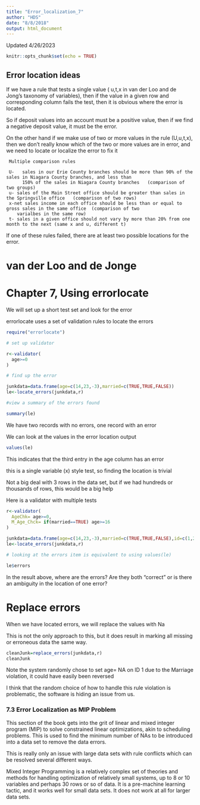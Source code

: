 ---
title: "Error_localization_7"
author: "HDS"
date: "8/8/2018"
output: html_document
---

Updated 4/26/2023

```{r setup, include=FALSE}
knitr::opts_chunk$set(echo = TRUE)
```

## Error location ideas

If we have a rule that tests a single value ( u,t,x in van der Loo and de Jong's taxonomy of variables), then if the value in a given row and corresponding column fails the test, then it is obvious where the error is located.

So if deposit values into an account must be a positive value, then if we find a negative deposit value, it must be the error.

On the other hand if we make use of two or more values in the rule (U,u,t,x),  then we don't really know which of the two or more values are in error,   and we need to locate or localize the error to fix it

     Multiple comparison rules
     
     U-   sales in our Erie County branches should be more than 90% of the sales in Niagara County branches, and less than
          150% of the sales in Niagara County branches   (comparison of two groups)
     u- sales of the Main Street office should be greater than sales in the Springville office   (comparison of two rows)
     x-net sales income in each office should be less than or equal to gross sales in the same office  (comparison of two   
        varialbes in the same row)
     t- sales in a given office should not vary by more than 20% from one month to the next (same x and u, different t)
  
If one of these rules failed, there are at least two possible locations for the error.




# van der Loo and de Jonge
# Chapter 7,  Using errorlocate

We will set up a short test set and look for the error

errorlocate uses a set of validation rules to locate the errors

```{r}
require("errorlocate")

# set up validator

r<-validator(
  age>=0
)

# find up the error

junkdata=data.frame(age=c(14,23,-3),married=c(TRUE,TRUE,FALSE))
le<-locate_errors(junkdata,r)

#view a summary of the errors found

summary(le)
```

We have two records with no errors, one record with an error

We can look at the values in the error location output

```{r}
values(le)
```

This indicates that the third entry in the age column has an error

this is a single variable (x) style test, so finding the location is trivial

Not a big deal with 3 rows in the data set, but if we had hundreds or thousands of rows, this would be a big help

Here is a validator with multiple tests

```{r}

r<-validator(
  AgeChk= age>=0,
  M_Age_Chck= if(married==TRUE) age>=16
)

junkdata=data.frame(age=c(14,23,-3),married=c(TRUE,TRUE,FALSE),id=c(1,2,3))
le<-locate_errors(junkdata,r)

# looking at the errors item is equivalent to using values(le)

le$errors
```

In the result above,  where are the errors? Are they both "correct" or is there an ambiguity in the location of one error?


# Replace errors

When we have located errors, we will replace the values with Na

This is not the only approach to this, but it does result in marking all missing or erroneous data the same way.

```{r}
cleanJunk=replace_errors(junkdata,r)
cleanJunk
```
Note the system randomly chose to set age= NA on ID 1 due to the Marriage violation,  it could have easily been reversed

I think that the random choice of how to handle this rule violation is problematic, the software is hiding an issue from us.


### 7.3  Error Localization as MIP Problem

This section of the book gets into the grit of linear and mixed integer program (MIP) to solve constrained linear optimizations, akin to scheduling problems.   This is used to find the minimum number of NAs to be introduced into a data set to remove the data errors.

This is really only an issue with large data sets with rule conflicts which can be resolved several different ways.

Mixed Integer Programming is a relatively complex set of theories and methods for handling optimization of relatively small systems,  up to 8 or 10 variables and perhaps 30 rows or so of data.    It is a pre-machine learning tactic, and it works well for small data sets.   It does not work at all for larger data sets.    

